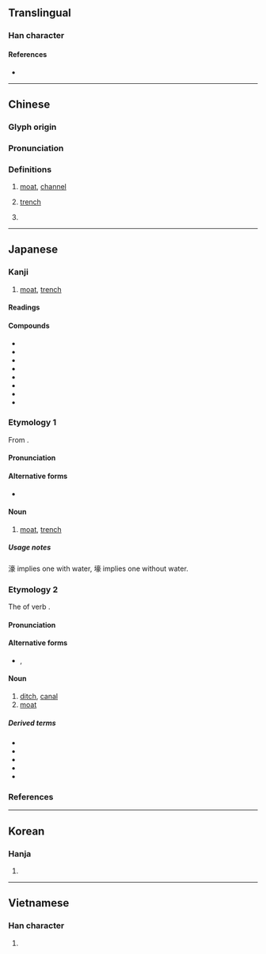 {{character info/new}}
==Translingual==

===Han character===
{{Han char|rn=32|rad=土|as=14|sn=17|four=40132|canj=GYRO|ids=⿰土豪}}

====References====
* {{Han ref|kx=0241.120|dkj=05559|dj=0481.020|hdz=10497.050|uh=58D5}}

----

==Chinese==
{{zh-forms}}

===Glyph origin===
{{Han etym}}

===Pronunciation===
{{zh-pron
|m=háo
|c=hou4
|h=pfs=
|md=
|mn=hô/qz:hô͘/qz:ô
|mn_note=hô/hô͘ - literary; ô - vernacular
|w=
|mc=y
|oc=y
|cat=n,a
}}

===Definitions===
{{zh-hanzi}}

# [[moat]], [[channel]]
# {{lb|zh|military}} [[trench]]
# {{lb|zh|internet slang}} {{alternative spelling of|土豪|lang=zh}}

----

==Japanese==

===Kanji===
{{ja-kanji|grade=|rs=土14}}

# [[moat]], [[trench]]

====Readings====
{{ja-readings|goon=[[ごう]] (gō)|kanon=[[こう]] (kō)|kun=[[ほり]] (hori)}}

====Compounds====
{{der-top|Compounds}}
* {{ja-r|掩壕|えんごう}}
* {{ja-r|掩蔽壕|えんぺいごう}}
* {{ja-r|壕舎|ごうしゃ}}
* {{ja-r|塹壕|ざんごう}}
* {{ja-r|散兵壕|さんぺいごう}}
* {{ja-r|城壕|じょうごう}}
* {{ja-r|待避壕|たいひごう}}
* {{ja-r|防空壕|ぼうくうごう}}
{{der-bottom}}

{{wikipedia|lang=ja}}

===Etymology 1===
{{ja-kanjitab|ごう|yomi=o}}
From {{etyl|ltc|ja|sort=こう'}} {{m|zh|壕}}.

====Pronunciation====
{{ja-pron|yomi=goon|ごう|acc=1|acc_ref=DJR}}

====Alternative forms====
* {{ja-l|濠}}

====Noun====
{{ja-noun|ごう|hhira=がう}}

# [[moat]], [[trench]]

=====Usage notes=====
濠 implies one with water, 壕 implies one without water.

===Etymology 2===
{{ja-kanjitab|ほり|yomi=k}}
The {{m|ja|連用形|tr=ren'yōkei||continuative or stem form}} of verb {{m|ja|掘る|tr=horu||to dig}}.

====Pronunciation====
{{ja-pron|yomi=k|ほり|acc=2|acc_ref=DJR}}

====Alternative forms====
* {{ja-l|堀}}, {{ja-l|濠}}

====Noun====
{{ja-noun|ほり}}

# [[ditch]], [[canal]]
# [[moat]]

=====Derived terms=====
{{der-top}}
* {{ja-r|内壕|うちぼり}}
* {{ja-r|空壕|からぼり}}
* {{ja-r|城壕|しろぼり}}
* {{ja-r|捨て壕|すてぼり}}
* {{ja-r|外壕|そとぼり}}
{{der-bottom}}

===References===
<references/>

----

==Korean==

===Hanja===
{{ko-hanja|hangeul=호|rv=ho|mr=ho}}

# {{defn|lang=ko|sort=土14}}

----

==Vietnamese==

===Han character===
{{vi-hantu|[[hào]]|rs=土14}}

# {{defn|lang=vi|sort=土14}}